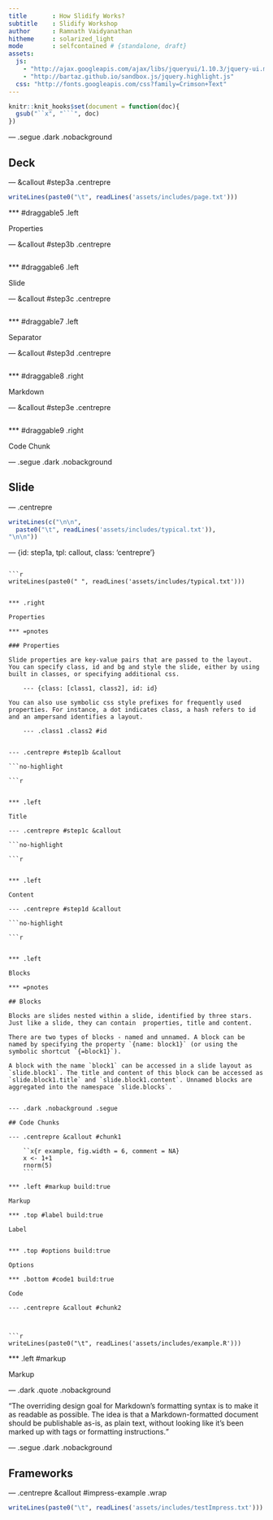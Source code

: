 ```yaml
---
title       : How Slidify Works?
subtitle    : Slidify Workshop
author      : Ramnath Vaidyanathan
hitheme     : solarized_light 
mode        : selfcontained # {standalone, draft}
assets:
  js:
    - "http://ajax.googleapis.com/ajax/libs/jqueryui/1.10.3/jquery-ui.min.js"
    - "http://bartaz.github.io/sandbox.js/jquery.highlight.js"
  css: "http://fonts.googleapis.com/css?family=Crimson+Text"
---
```


```r
knitr::knit_hooks$set(document = function(doc){
  gsub("``x", "```", doc)
})
```

--- .segue .dark .nobackground

## Deck


--- &callout #step3a .centrepre


```r
writeLines(paste0("\t", readLines('assets/includes/page.txt')))
```

*** #draggable5 .left

Properties

--- &callout #step3b .centrepre


```r
```

*** #draggable6 .left

Slide

--- &callout #step3c .centrepre


```r
```

*** #draggable7 .left

Separator

--- &callout #step3d .centrepre


```r
```

*** #draggable8 .right

Markdown


--- &callout #step3e .centrepre


```r
```

*** #draggable9 .right

Code Chunk

--- .segue .dark .nobackground

## Slide

--- .centrepre


```r
writeLines(c("\n\n", 
  paste0("\t", readLines('assets/includes/typical.txt')), 
"\n\n"))
```


--- {id: step1a, tpl: callout, class: 'centrepre'}

```no-highlight

```r
writeLines(paste0(" ", readLines('assets/includes/typical.txt')))
```

```

*** .right

Properties

*** =pnotes

### Properties

Slide properties are key-value pairs that are passed to the layout. You can specify class, id and bg and style the slide, either by using built in classes, or specifying additional css.

    --- {class: [class1, class2], id: id}

You can also use symbolic css style prefixes for frequently used properties. For instance, a dot indicates class, a hash refers to id and an ampersand identifies a layout.

    --- .class1 .class2 #id


--- .centrepre #step1b &callout

```no-highlight

```r
```

```

*** .left

Title

--- .centrepre #step1c &callout

```no-highlight

```r
```

```

*** .left

Content

--- .centrepre #step1d &callout

```no-highlight

```r
```

```

*** .left

Blocks

*** =pnotes

## Blocks

Blocks are slides nested within a slide, identified by three stars. Just like a slide, they can contain  properties, title and content. 

There are two types of blocks - named and unnamed. A block can be named by specifying the property `{name: block1}` (or using the symbolic shortcut `{=block1}`). 

A block with the name `block1` can be accessed in a slide layout as `slide.block1`. The title and content of this block can be accessed as `slide.block1.title` and `slide.block1.content`. Unnamed blocks are aggregated into the namespace `slide.blocks`. 


--- .dark .nobackground .segue

## Code Chunks

--- .centrepre &callout #chunk1

    ``x{r example, fig.width = 6, comment = NA}
    x <- 1+1
    rnorm(5)
    ```
    
*** .left #markup build:true

Markup

*** .top #label build:true

Label


*** .top #options build:true

Options

*** .bottom #code1 build:true

Code

--- .centrepre &callout #chunk2



```r
writeLines(paste0("\t", readLines('assets/includes/example.R')))
```


    
*** .left #markup

Markup

--- .dark .quote .nobackground

<q>The overriding design goal for Markdown’s formatting syntax is to make it as readable as possible. The idea is that a Markdown-formatted document should be publishable as-is, as plain text, without looking like it’s been marked up with tags or formatting instructions.</q>

--- .segue .dark .nobackground

## Frameworks

--- .centrepre &callout #impress-example .wrap

```r
writeLines(paste0("\t", readLines('assets/includes/testImpress.txt')))
```

<style>#impress-example pre{width: 95%}</style>






